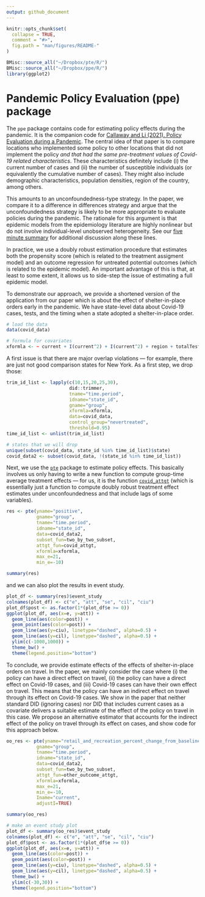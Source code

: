 ```yaml
---
output: github_document
---
```


<!-- README.md is generated from README.Rmd. Please edit that file -->

```r
knitr::opts_chunk$set(
  collapse = TRUE,
  comment = "#>",
  fig.path = "man/figures/README-"
)
```

```r
BMisc::source_all("~/Dropbox/pte/R/")
BMisc::source_all("~/Dropbox/ppe/R/")
library(ggplot2)
```
# Pandemic Policy Evaluation (ppe) package

The `ppe` package contains code for estimating policy effects during the pandemic.  It is the companion code for [Callaway and Li (2021).  Policy Evaluation during a Pandemic](https://arxiv.org/abs/2105.06927).  The central idea of that paper is to compare locations who implemented some policy to other locations that did not implement the policy *and that had the same pre-treatment values of Covid-19 related characteristics*.  These characteristics definitely include (i) the current number of cases and (ii) the number of susceptible individuals (or equivalently the cumulative number of cases).  They might also include demographic characteristics, population densities, region of the country, among others.  

This amounts to an unconfoundedness-type strategy.  In the paper, we compare it to a difference in differences strategy and argue that the unconfoundedness strategy is likely to be more appropriate to evaluate policies during the pandemic.  The rationale for this argument is that epidemic models from the epidemiology literature are highly nonlinear but do not involve individual-level unobserved heterogeneity.  See our [five minute summary](https://bcallaway11.github.io/posts/five-minute-pandemic-policy) for additional discussion along these lines.

In practice, we use a doubly robust estimation procedure that estimates both the propensity score (which is related to the treatment assigment model) and an outcome regression for untreated potential outcomes (which is related to the epidemic model).  An important advantage of this is that, at least to some extent, it allows us to side-step the issue of estimating a full epidemic model.

To demonstrate our approach, we provide a shortened version of the application from our paper which is about the effect of shelter-in-place orders early in the pandemic.  We have state-level data about Covid-19 cases, tests, and the timing when a state adopted a shelter-in-place order.

```r
# load the data
data(covid_data)

# formula for covariates
xformla <- ~ current + I(current^2) + I(current^2) + region + totalTestResults
```

A first issue is that there are major overlap violations  --- for example, there are just not good comparison states for New York.  As a first step, we drop those:
```r
trim_id_list <- lapply(c(10,15,20,25,30),
                       did::trimmer,
                       tname="time.period",
                       idname="state_id",
                       gname="group",
                       xformla=xformla,
                       data=covid_data,
                       control_group="nevertreated",
                       threshold=0.95)
time_id_list <- unlist(trim_id_list)
```

```r
# states that we will drop
unique(subset(covid_data, state_id %in% time_id_list)$state)
covid_data2 <- subset(covid_data, !(state_id %in% time_id_list))
```

Next, we use the [`pte`](https://github.com/bcallaway11/pte) package to estimate policy effects.  This basically involves us only having to write a new function to compute group-time average treatment effects --- for us, it is the function [`covid_attgt`](https://github.com/bcallaway11/ppe/blob/master/R/covid_attgt.R) (which is essentially just a function to compute doubly robust treatment effect estimates under unconfoundedness and that include lags of some variables).

```r
res <- pte(yname="positive",
           gname="group",
           tname="time.period",
           idname="state_id",
           data=covid_data2,
           subset_fun=two_by_two_subset,
           attgt_fun=covid_attgt,
           xformla=xformla,
           max_e=21,
           min_e=-10) 

summary(res)
```
and we can also plot the results in event study.
```r
plot_df <- summary(res)$event_study
colnames(plot_df) <- c("e", "att", "se", "cil", "ciu")
plot_df$post <- as.factor(1*(plot_df$e >= 0))
ggplot(plot_df, aes(x=e, y=att)) +
  geom_line(aes(color=post)) +
  geom_point(aes(color=post)) + 
  geom_line(aes(y=ciu), linetype="dashed", alpha=0.5) +
  geom_line(aes(y=cil), linetype="dashed", alpha=0.5) +
  ylim(c(-1000,1000)) +
  theme_bw() +
  theme(legend.position="bottom")
```

To conclude, we provide estimate effects of the effects of shelter-in-place orders on travel.  In the paper, we mainly consider the case where (i) the policy can have a direct effect on travel, (ii) the policy can have a direct effect on Covid-19 cases, and (iii) Covid-19 cases can have their own effect on travel.  This means that the policy can have an indirect effect on travel through its effect on Covid-19 cases.  We show in the paper that neither standard DID (ignoring cases) nor DID that includes current cases as a covariate delivers a suitable estimate of the effect of the policy on travel in this case.  We propose an alternative estimator that accounts for the indirect effect of the policy on travel through its effect on cases, and show code for this approach below.

```r
oo_res <- pte(yname="retail_and_recreation_percent_change_from_baseline",
           gname="group",
           tname="time.period",
           idname="state_id",
           data=covid_data2,
           subset_fun=two_by_two_subset,
           attgt_fun=other_outcome_attgt,
           xformla=xformla,
           max_e=21,
           min_e=-10,
           Iname="current",
           adjustI=TRUE) 

summary(oo_res)

# make an event study plot
plot_df <- summary(oo_res)$event_study
colnames(plot_df) <- c("e", "att", "se", "cil", "ciu")
plot_df$post <- as.factor(1*(plot_df$e >= 0))
ggplot(plot_df, aes(x=e, y=att)) +
  geom_line(aes(color=post)) +
  geom_point(aes(color=post)) + 
  geom_line(aes(y=ciu), linetype="dashed", alpha=0.5) +
  geom_line(aes(y=cil), linetype="dashed", alpha=0.5) +
  theme_bw() +
  ylim(c(-30,30)) + 
  theme(legend.position="bottom")
```
